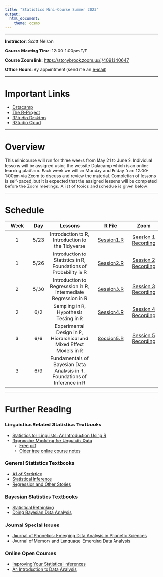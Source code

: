 ```yaml
---
title: "Statistics Mini-Course Summer 2023"
output: 
  html_document: 
    theme: cosmo
---
```

***

**Instructor**: Scott Nelson

**Course Meeting Time**: 12:00--1:00pm T/F

**Course Zoom link**: [https://stonybrook.zoom.us/j/4091340647](https://stonybrook.zoom.us/j/4091340647)

**Office Hours**: By appointment (send me an [e-mail]((mailto:scott.nelson@stonybrook.edu)))

***

# Important Links

- [Datacamp](https://www.datacamp.com)
- [The R-Project](https://www.r-project.org)
- [RStudio Desktop](https://posit.co/download/rstudio-desktop/)
- [RStudio Cloud](https://login.rstudio.cloud)


***

# Overview

This minicourse will run for three weeks from May 21 to June 9. Individual lessons will be assigned using the website Datacamp which is an online learning platform. Each week we will on Monday and Friday from 12:00-1:00pm via Zoom to discuss and review the material. Completion of lessons is self-paced, but it is expected that the assigned lessons will be completed before the Zoom meetings. A list of topics and schedule is given below.


***

# Schedule
|Week|Day|Lessons|R File|Zoom
|:--:|:-:|:-----:|:----:|:--:
|1|5/23|Introduction to R, Introduction to the Tidyverse|[Session1.R](files/StatsSU23/Session1.R)|[Session 1 Recording](https://stonybrook.zoom.us/rec/share/tBEX4MqYbH5V5AOCUzRzxRUQH4zJIyIiR187NpxXevcYEOdnAXyIJL1HcHTZ0COm.qOf-I0cJziGViGoS?startTime=1684857888000)
|1|5/26|Introduction to Statistics in R, Foundations of Probability in R| [Session2.R](files/StatsSU23/Session2.R)|[Session 2 Recording](https://stonybrook.zoom.us/rec/share/g0GKboAFb7nJL8TQ42yLA13rPrU_GdvyYGfPzAXUBZ9nvlx3U4pPAyH1Xd-_UhWt.GOPOoQV6mxcX8yYl?startTime=1685117093000)
|2|5/30|Introduction to Regresssion in R, Intermediate Regression in R|[Session3.R](files/StatsSU23/Session3.R)|[Session 3 Recording](https://stonybrook.zoom.us/rec/share/q0vf_4gGgdQ9CtP1uwm8WINEvqIbrQcramp0e39Ui9iFSfN3yIVQZUdHu-cGfttk.8P_Wsk3fHgV0H-yX)
|2|6/2|Sampling in R, Hypothesis Testing in R|[Session4.R](files/StatsSU23/Session4.R)|[Session 4 Recording](https://stonybrook.zoom.us/rec/share/hPU5BWDnanx-wZg2jHuyU_Wy9oyZY0TdTQu90BZsFydDFnrbcXpg7IXAdNAYwKtq.kppTqOISmSs-_v1d)
|3|6/6|Experimental Design in R, Hierarchical and Mixed Effect Models in R|[Session5.R](files/StatsSU23/Session5.R)|[Session 5 Recording](https://stonybrook.zoom.us/rec/share/U95gi4bwGa6bSTzl4KZYpwMFzIdfQ7yS16Lo8nxCIrehige6EwEBqeV5bL2YwLpf.MqiKxEOMWuwWI49J)
|3|6/9|Fundamentals of Bayesian Data Analysis in R, Foundations of Inference in R|

***

# Further Reading

### Linguistics Related Statistics Textbooks

- [Statistics for Linguists: An Introduction Using R](https://www.routledge.com/Statistics-for-Linguists-An-Introduction-Using-R/Winter/p/book/9781138056091)
- [Regression Modeling for Linguistic Data](https://mitpress.mit.edu/9780262045483/regression-modeling-for-linguistic-data/)
  - [Free pdf](https://osf.io/3827m)
  - [Older free online course notes](http://people.linguistics.mcgill.ca/~morgan/qmld-book/)
  
### General Statistics Textbooks

- [All of Statistics](https://link.springer.com/book/10.1007/978-0-387-21736-9)
- [Statistical Inference](https://www.cengage.com/c/statistical-inference-2e-casella/9780534243128/)
- [Regression and Other Stories](https://www.cambridge.org/highereducation/books/regression-and-other-stories/DD20DD6C9057118581076E54E40C372C#overview)

### Bayesian Statistics Textbooks

- [Statistical Rethinking](https://www.routledge.com/Statistical-Rethinking-A-Bayesian-Course-with-Examples-in-R-and-STAN/McElreath/p/book/9780367139919)
- [Doing Bayesian Data Analysis](https://www.elsevier.com/books/doing-bayesian-data-analysis/kruschke/978-0-12-405888-0)

### Journal Special Issues

- [Journal of Phonetics: Emerging Data Analysis in Phonetic Sciences](https://www.sciencedirect.com/journal/journal-of-phonetics/special-issue/10357FT5MD0)
- [Journal of Memory and Language: Emerging Data Analysis](https://www.sciencedirect.com/journal/journal-of-memory-and-language/vol/59/issue/4)

### Online Open Courses

- [Improving Your Statistical Inferences](https://lakens.github.io/statistical_inferences/)
- [An Introduction to Data Analysis](https://michael-franke.github.io/intro-data-analysis/index.html)